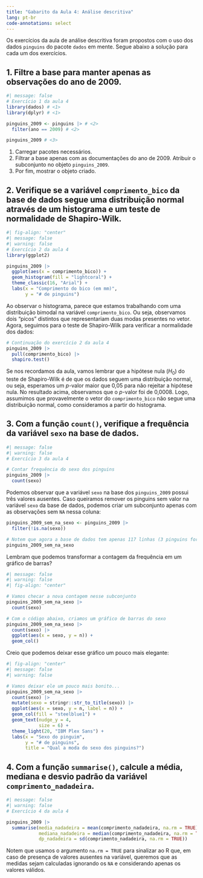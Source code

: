 ```yaml
---
title: "Gabarito da Aula 4: Análise descritiva"
lang: pt-br
code-annotations: select
---
```


Os exercícios da aula de análise descritiva foram propostos
com o uso dos dados `pinguins` do pacote `dados` em mente.
Segue abaixo a solução para cada um dos exercícios.

## 1. Filtre a base para manter apenas as observações do ano de 2009.

```r
#| message: false
# Exercício 1 da aula 4
library(dados) # <1>
library(dplyr) # <1>

pinguins_2009 <- pinguins |> # <2>
  filter(ano == 2009) # <2>

pinguins_2009 # <3>
```

1. Carregar pacotes necessários.
2. Filtrar a base apenas com as documentações do ano de 2009.
Atribuir o subconjunto no objeto `pinguins_2009`.
3. Por fim, mostrar o objeto criado.

## 2. Verifique se a variável `comprimento_bico` da base de dados segue uma distribuição normal através de um histograma e um teste de normalidade de Shapiro-Wilk.

```r
#| fig-align: "center"
#| message: false
#| warning: false
# Exercício 2 da aula 4
library(ggplot2)

pinguins_2009 |>
  ggplot(aes(x = comprimento_bico)) +
  geom_histogram(fill = "lightcoral") +
  theme_classic(16, "Arial") +
  labs(x = "Comprimento do bico (em mm)",
       y = "# de pinguins")
```

Ao observar o histograma, parece que estamos trabalhando com
uma distribuição bimodal na variável `comprimento_bico`.
Ou seja, observamos dois "picos" distintos que representariam
duas modas presentes no vetor. Agora, seguimos para o teste
de Shapiro-Wilk para verificar a normalidade dos dados:

```r
# Continuação do exercício 2 da aula 4
pinguins_2009 |> 
  pull(comprimento_bico) |> 
  shapiro.test()
```

Se nos recordamos da aula, vamos lembrar que a hipótese nula
($H_0$) do teste de Shapiro-Wilk é de que os dados seguem uma
distribuição normal, ou seja, esperamos um *p*-valor maior
que 0,05 para não rejeitar a hipótese nula. No resultado acima,
observamos que o *p*-valor foi de 0,0008. Logo, assumimos que
provavelmente o vetor do `comprimento_bico` não segue uma
distribuição normal, como consideramos a partir do histograma.

## 3. Com a função `count()`, verifique a frequência da variável `sexo` na base de dados.

```r
#| message: false
#| warning: false
# Exercício 3 da aula 4

# Contar frequência do sexo dos pinguins
pinguins_2009 |> 
  count(sexo)
```

Podemos observar que a variável `sexo` na base dos `pinguins_2009` possui três
valores ausentes. Caso queiramos
remover os pinguins sem valor na variável `sexo` da base de dados, podemos criar
um subconjunto apenas com as observações sem `NA` nessa coluna:

```r
pinguins_2009_sem_na_sexo <- pinguins_2009 |> 
  filter(!is.na(sexo))

# Notem que agora a base de dados tem apenas 117 linhas (3 pinguins foram removidos)
pinguins_2009_sem_na_sexo
```

Lembram que podemos transformar a contagem da frequência em um gráfico de barras?

```r
#| message: false
#| warning: false
#| fig-align: "center"

# Vamos checar a nova contagem nesse subconjunto
pinguins_2009_sem_na_sexo |> 
  count(sexo)

# Com o código abaixo, criamos um gráfico de barras do sexo
pinguins_2009_sem_na_sexo |> 
  count(sexo) |> 
  ggplot(aes(x = sexo, y = n)) +
  geom_col()
```

Creio que podemos deixar esse gráfico um pouco mais elegante:

```r
#| fig-align: "center"
#| message: false
#| warning: false

# Vamos deixar ele um pouco mais bonito...
pinguins_2009_sem_na_sexo |> 
  count(sexo) |> 
  mutate(sexo = stringr::str_to_title(sexo)) |> 
  ggplot(aes(x = sexo, y = n, label = n)) +
  geom_col(fill = "steelblue1") +
  geom_text(nudge_y = 4,
            size = 6) +
  theme_light(20, "IBM Plex Sans") +
  labs(x = "Sexo do pinguim",
       y = "# de pinguins",
       title = "Qual a moda do sexo dos pinguins?")
```

## 4. Com a função `summarise()`, calcule a média, mediana e desvio padrão da variável `comprimento_nadadeira`.

```r
#| message: false
#| warning: false
# Exercício 4 da aula 4

pinguins_2009 |> 
  summarise(media_nadadeira = mean(comprimento_nadadeira, na.rm = TRUE),
            mediana_nadadeira = median(comprimento_nadadeira, na.rm = TRUE),
            dp_nadadeira = sd(comprimento_nadadeira, na.rm = TRUE))
```

Notem que usamos o argumento `na.rm = TRUE` para sinalizar ao R que, em caso de
presença de valores ausentes na variável, queremos que as medidas sejam calculadas
ignorando os `NA` e considerando apenas os valores válidos.
